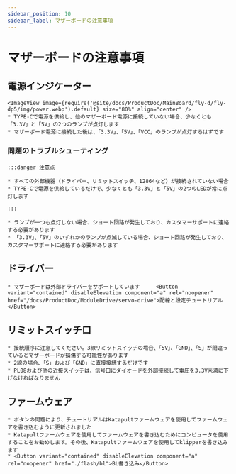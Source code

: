 ```yaml
---
sidebar_position: 10
sidebar_label: マザーボードの注意事項
---
```


# マザーボードの注意事項

## 電源インジケーター
    <ImageView image={require('@site/docs/ProductDoc/MainBoard/fly-d/fly-dp5/img/power.webp').default} size="80%" align="center" />
    * TYPE-Cで電源を供給し、他のマザーボード電源に接続していない場合、少なくとも「3.3V」と「5V」の2つのランプが点灯します
    * マザーボード電源に接続した後は、「3.3V」、「5V」、「VCC」のランプが点灯するはずです

### 問題のトラブルシューティング


    :::danger 注意点

    * すべての外部機器（ドライバー、リミットスイッチ、12864など）が接続されていない場合
    * TYPE-Cで電源を供給しているだけで、少なくとも「3.3V」と「5V」の2つのLEDが常に点灯します

    :::

    * ランプが一つも点灯しない場合、ショート回路が発生しており、カスタマーサポートに連絡する必要があります
    * 「3.3V」、「5V」のいずれかのランプが点滅している場合、ショート回路が発生しており、カスタマーサポートに連絡する必要があります

## ドライバー

    * マザーボードは外部ドライバーをサポートしています     <Button variant="contained" disableElevation component="a" rel="noopener" href="/docs/ProductDoc/ModuleDrive/servo-drive">配線と設定チュートリアル</Button>

## リミットスイッチ口

    * 接続順序に注意してください。3線リミットスイッチの場合、「5V」、「GND」、「S」が間違っているとマザーボードが損傷する可能性があります
    * 2線の場合、「S」および「GND」に直接接続するだけです
    * PL08および他の近接スイッチは、信号口にダイオードを外部接続して電圧を3.3V未満に下げなければなりません

## ファームウェア

    * ボタンの問題により、チュートリアルはKatapultファームウェアを使用してファームウェアを書き込むように更新されました
    * Katapultファームウェアを使用してファームウェアを書き込むためにコンピュータを使用することをお勧めします。その後、Katapultファームウェアを使用してklipperを書き込みます
    * <Button variant="contained" disableElevation component="a" rel="noopener" href="./flash/bl">BL書き込み</Button>
